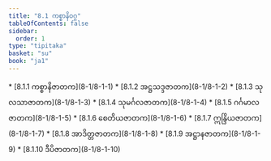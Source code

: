 ```yaml
---
title: "8.1 ကစ္စာနိဝဂ္ဂ"
tableOfContents: false
sidebar:
  order: 1
type: "tipitaka"
basket: "su"
book: "ja1"
---
```



<DynamicBreadcrumb />



<TableOfContents book="ja1" section="8.1">
* [8.1.1 ကစ္စာနိဇာတက](8-1/8-1-1)
* [8.1.2 အဋ္ဌသဒ္ဒဇာတက](8-1/8-1-2)
* [8.1.3 သုလသာဇာတက](8-1/8-1-3)
* [8.1.4 သုမင်္ဂလဇာတက](8-1/8-1-4)
* [8.1.5 ဂင်္ဂမာလဇာတက](8-1/8-1-5)
* [8.1.6 စေတိယဇာတက](8-1/8-1-6)
* [8.1.7 ဣန္ဒြိယဇာတက](8-1/8-1-7)
* [8.1.8 အာဒိတ္တဇာတက](8-1/8-1-8)
* [8.1.9 အဋ္ဌာနဇာတက](8-1/8-1-9)
* [8.1.10 ဒီပိဇာတက](8-1/8-1-10)
</TableOfContents>